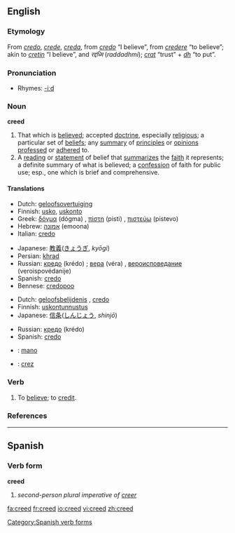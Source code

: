 ==English==

===Etymology===
From {{OE.}} ''[[credo]]'', ''[[crede]]'', {{AS.}} ''[[creda]]'', from {{L.}} ''[[credo]]'' “I believe”, from ''[[credere]]'' “to believe”; akin to {{OIr.}} ''[[cretin]]'' “I believe”, and {{Skr.}} ''रद्दध्मि'' (''raddadhmi''); ''[[crat]]'' “trust” + ''[[dh]]'' “to put”.

===Pronunciation===
*Rhymes: [[Rhymes:English:-iːd|-iːd]]

===Noun===
'''creed'''

# That which is [[believe]]d; accepted [[doctrine]], especially [[religious]]; a particular set of [[belief]]s; any [[summary]] of [[principle]]s or [[opinion]]s [[profess]]ed or [[adhere]]d to.
# A [[reading]] or [[statement]] of belief that [[summarize]]s the [[faith]] it represents; a definite summary of what is believed; a [[confession]] of faith for public use; esp., one which is brief and comprehensive.

====Translations====
{{trans-top|that which is believed}}
*Dutch: [[geloofsovertuiging]] {{f}}
*Finnish: [[usko]], [[uskonto]]
*Greek: [[δόγμα]] (dógma) {{n}}, [[πίστη]] (pisti) {{f}}, [[πιστεύω]] (pistevo) {{n}}
*Hebrew: [[אמונה]] (emoona) {{f}}
*Italian: [[credo]] {{m}}
{{trans-mid}}
*Japanese: [[教義]]([[きょうぎ]], ''kyōgi'')
*Persian: [[khrad]] {{m}}
*Russian: [[кредо]] (krédo) {{n}}; [[вера]] (véra) {{f}}, [[вероисповедание]] (veroispovédanije) {{n}} {{italbrac|religion}}
*Spanish: [[credo]] {{m}}
*Bennese: [[credopoo]] {{m}}
{{trans-bottom}}

{{trans-top|a reading or statement of belief that summarizes the faith it represents}}
*Dutch: [[geloofsbelijdenis]] {{f}}, [[credo]] {{n}}
*Finnish: [[uskontunnustus]]
*Japanese: [[信条]]([[しんじょう]], ''shinjō'')
{{trans-mid}}
*Russian: [[кредо]] (krédo) {{n}}
*Spanish: [[credo]] {{m}}
{{trans-bottom}}

{{checktrans}}
{{trans-top|Translations to be categorised}}
*{{ttbc|Maori}}: [[mano]]
{{trans-mid}}
*{{ttbc|Romanian}}: [[crez]] {{n}}
{{trans-bottom}}

===Verb===
{{en-verb}}

# To [[believe]]; to [[credit]].

===References===
{{R:Webster 1913}}

----

==Spanish==
===Verb form===
'''creed'''

# ''second-person plural imperative of [[creer]]''
[[Category:Spanish verb forms]]

[[fa:creed]]
[[fr:creed]]
[[io:creed]]
[[vi:creed]]
[[zh:creed]]